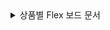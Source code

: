 <details>
<summary>상품별 Flex 보드 문서</summary>

* [애플리케이션 모니터링 > Flex 보드](../java/flex-board)
* [서버 모니터링 > Flex 보드](../server/flex-board)
* [데이터베이스 모니터링 > Flex 보드](../mysql/flex-board)
* [쿠버네티스 모니터링 > Flex 보드](../kubernetes/flex-board)
* [Amazon ECS > Flex 보드](../amazon-ecs/flexboard)
* [Amazon CloudWatch > Flex 보드](../amazon-cloudwatch/flexboard)
* [Azure Monitor > Flex 보드](../azure/flexboard)
* [Naver Cloud Monitoring > Flex 보드](../ncloud/flexboard)
* [Oracle Cloud Monitor > Flex 보드](../oracle-cloud/flexboard)

</details>